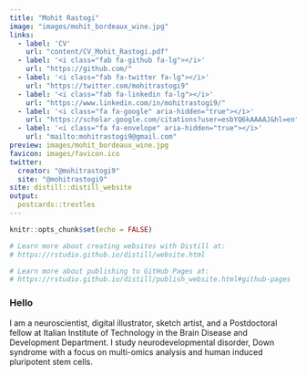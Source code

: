 ```yaml
---
title: "Mohit Rastogi"
image: "images/mohit_bordeaux_wine.jpg"
links:
  - label: 'CV'
    url: "content/CV_Mohit_Rastogi.pdf"
  - label: '<i class="fab fa-github fa-lg"></i>'
    url: "https://github.com/"
  - label: '<i class="fab fa-twitter fa-lg"></i>'
    url: "https://twitter.com/mohitrastogi9"
  - label: '<i class="fab fa-linkedin fa-lg"></i>'
    url: "https://www.linkedin.com/in/mohitrastogi9/"
  - label: '<i class="fa fa-google" aria-hidden="true"></i>'
    url: "https://scholar.google.com/citations?user=esbYQ6kAAAAJ&hl=en"
  - label: '<i class="fa fa-envelope" aria-hidden="true"></i>'
    url: "mailto:mohitrastogi9@gmail.com"
preview: images/mohit_bordeaux_wine.jpg
favicon: images/favicon.ico
twitter:
  creator: "@mohitrastogi9"
  site: "@mohitrastogi9"
site: distill::distill_website
output:
  postcards::trestles
---
```


```r
knitr::opts_chunk$set(echo = FALSE)

# Learn more about creating websites with Distill at:
# https://rstudio.github.io/distill/website.html

# Learn more about publishing to GitHub Pages at:
# https://rstudio.github.io/distill/publish_website.html#github-pages

```
### Hello

I am a neuroscientist, digital illustrator, sketch artist, and a Postdoctoral fellow at Italian Institute of Technology in the Brain Disease and Development Department. I study neurodevelopmental disorder, Down syndrome with a focus on multi-omics analysis and human induced pluripotent stem cells. 
